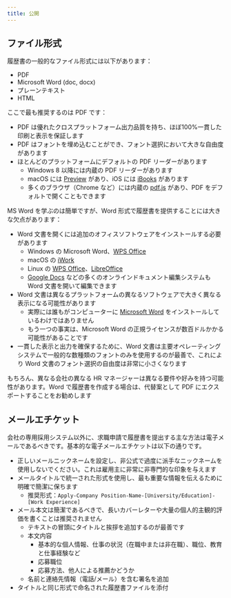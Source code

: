 ```yaml
---
title: 公開
---
```


## ファイル形式

履歴書の一般的なファイル形式には以下があります：

- PDF
- Microsoft Word (doc, docx)
- プレーンテキスト
- HTML

ここで最も推奨するのは PDF です：

- PDF は優れたクロスプラットフォーム出力品質を持ち、ほぼ100%一貫した印刷と表示を保証します
- PDF はフォントを埋め込むことができ、フォント選択において大きな自由度があります
- ほとんどのプラットフォームにデフォルトの PDF リーダーがあります
  - Windows 8 以降には内蔵の PDF リーダーがあります
  - macOS には [Preview](<https://en.wikipedia.org/wiki/Preview_(Mac_OS)>) があり、iOS には [iBooks](http://www.apple.com/ibooks/) があります
  - 多くのブラウザ（Chrome など）には内蔵の [pdf.js](http://mozilla.github.io/pdf.js/) があり、PDF をデフォルトで開くこともできます

MS Word を学ぶのは簡単ですが、Word 形式で履歴書を提供することには大きな欠点があります：

- Word 文書を開くには追加のオフィスソフトウェアをインストールする必要があります
  - Windows の Microsoft Word、[WPS Office](https://wps.com)
  - macOS の [iWork](https://en.wikipedia.org/wiki/IWork)
  - Linux の [WPS Office](https://wps.com)、[LibreOffice](https://www.libreoffice.org/)
  - [Google Docs](https://docs.google.com/) などの多くのオンラインドキュメント編集システムも Word 文書を開いて編集できます
- Word 文書は異なるプラットフォームの異なるソフトウェアで大きく異なる表示になる可能性があります
  - 実際には誰もがコンピューターに [Microsoft Word](https://products.office.com/en-us/word) をインストールしているわけではありません
  - もう一つの事実は、Microsoft Word の正規ライセンスが数百ドルかかる可能性があることです
- 一貫した表示と出力を確保するために、Word 文書は主要オペレーティングシステムで一般的な数種類のフォントのみを使用するのが最善で、これにより Word 文書のフォント選択の自由度は非常に小さくなります

もちろん、異なる会社の異なる HR マネージャーは異なる要件や好みを持つ可能性があります。Word で履歴書を作成する場合は、代替案として PDF にエクスポートすることをお勧めします

## メールエチケット

会社の専用採用システム以外に、求職申請で履歴書を提出する主な方法は電子メールであるべきです。基本的な電子メールエチケットは以下の通りです。

- 正しいメールニックネームを設定し、非公式で過度に派手なニックネームを使用しないでください。これは雇用主に非常に非専門的な印象を与えます
- メールタイトルで統一された形式を使用し、最も重要な情報を伝えるために明確で簡潔に保ちます
  - 推奨形式：`Apply-Company Position-Name-[University/Education]-[Work Experience]`
- メール本文は簡潔であるべきで、長いカバーレターや大量の個人的主観的評価を書くことは推奨されません
  - テキストの冒頭にタイトルと挨拶を追加するのが最善です
  - 本文内容
    - 基本的な個人情報、仕事の状況（在職中または非在職）、職位、教育と仕事経験など
    - 応募職位
    - 応募方法、他人による推薦かどうか
  - 名前と連絡先情報（電話/メール）を含む署名を追加
- タイトルと同じ形式で命名された履歴書ファイルを添付
